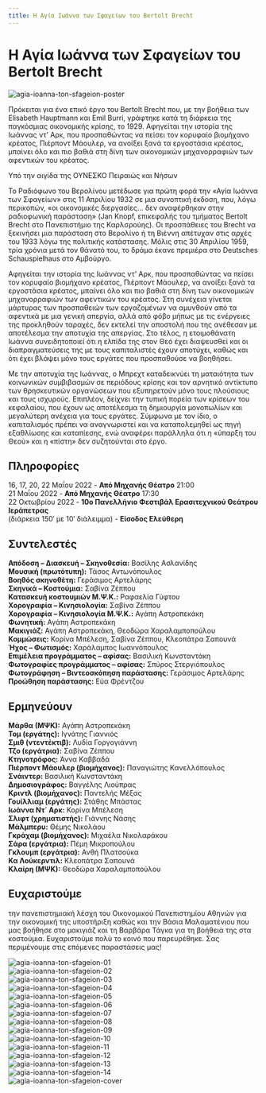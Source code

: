 ```yaml
---
title: Η Αγία Ιωάννα των Σφαγείων του Bertolt Brecht
---
```


<Seo 
  title="Η Αγία Ιωάννα των Σφαγείων του Bertolt Brecht"
  description="Ένα επικό έργο του Μπρεχτ για τη σύγκρουση πίστης και καπιταλισμού, σε σκηνοθεσία Βασίλη Ασλανίδη από τη Θεατρική Ομάδα του ΟΠΑ."
  image="https://theatrikiopa.vercel.app/img/agia-ioanna-ton-sfageion/poster.png"
  imageAlt="Αφίσα της παράστασης Η Αγία Ιωάννα των Σφαγείων"
  url="https://theatrikiopa.vercel.app/parastaseis/2022/agia-ioanna-ton-sfageion"
/>

# Η Αγία Ιωάννα των Σφαγείων του Bertolt Brecht
![agia-ioanna-ton-sfageion-poster](/img/agia-ioanna-ton-sfageion/poster.png)

Πρόκειται για ένα επικό έργο του Bertolt Brecht που, με την βοήθεια των Elisabeth Hauptmann και Emil Burri, γράφτηκε κατά τη διάρκεια της παγκόσμιας οικονομικής κρίσης, το 1929. Αφηγείται την ιστορία της Ιωάννας ντ’ Αρκ, που προσπαθώντας να πείσει τον κορυφαίο βιομήχανο κρέατος, Πιέρποντ Μάουλερ, να ανοίξει ξανά τα εργοστάσια κρέατος, μπαίνει όλο και πιο βαθιά στη δίνη των οικονομικών μηχανορραφιών των αφεντικών του κρέατος.

Υπό την αιγίδα της ΟΥΝΕΣΚΟ Πειραιώς και Νήσων

Το Ραδιόφωνο του Βερολίνου μετέδωσε για πρώτη φορά την «Αγία Ιωάννα των Σφαγείων» στις 11 Απριλίου 1932 σε μια συνοπτική έκδοση, που, λόγω περικοπών, «οι οικονομικές διεργασίες… δεν αναφέρθηκαν στην ραδιοφωνική παράσταση» (Jan Knopf, επικεφαλής του τμήματος Bertolt Brecht στο Πανεπιστήμιο της Καρλσρούης). Οι προσπάθειες του Brecht να ξεκινήσει μια παράσταση στο Βερολίνο ή τη Βιέννη απέτυχαν στις αρχές του 1933 λόγω της πολιτικής κατάστασης. Μόλις στις 30 Απριλίου 1959, τρία χρόνια μετά τον θάνατό του, το δράμα έκανε πρεμιέρα στο Deutsches Schauspielhaus στο Αμβούργο.

Αφηγείται την ιστορία της Ιωάννας ντ’ Αρκ, που προσπαθώντας να πείσει τον κορυφαίο βιομήχανο κρέατος, Πιέρποντ Μάουλερ, να ανοίξει ξανά τα εργοστάσια κρέατος, μπαίνει όλο και πιο βαθιά στη δίνη των οικονομικών μηχανορραφιών των αφεντικών του κρέατος. Στη συνέχεια γίνεται μάρτυρας των προσπαθειών των εργαζομένων να αμυνθούν από τα αφεντικά με μια γενική απεργία, αλλά από φόβο μήπως με τις ενέργειες της προκληθούν ταραχές, δεν εκτελεί την αποστολή που της ανέθεσαν με αποτέλεσμα την αποτυχία της απεργίας. Στο τέλος, η ετοιμοθάνατη Ιωάννα συνειδητοποιεί ότι η ελπίδα της στον Θεό έχει διαψευσθεί και οι διαπραγματεύσεις της με τους καπιταλιστές έχουν αποτύχει, καθώς και ότι έχει βλάψει μόνο τους εργάτες που προσπαθούσε να βοηθήσει.

Με την αποτυχία της Ιωάννας, ο Μπρεχτ καταδεικνύει τη ματαιότητα των κοινωνικών συμβιβασμών σε περιόδους κρίσης και τον αρνητικό αντίκτυπο των θρησκευτικών οργανώσεων που εξυπηρετούν μόνο τους πλούσιους και τους ισχυρούς. Επιπλέον, δείχνει την τυπική πορεία των κρίσεων του κεφαλαίου, που έχουν ως αποτέλεσμα τη δημιουργία μονοπωλίων και μεγαλύτερη ανέχεια για τους εργάτες. Σύμφωνα με τον ίδιο, ο καπιταλισμός πρέπει να αναγνωριστεί και να καταπολεμηθεί ως πηγή εξαθλίωσης και καταπίεσης, ενώ αναφέρει παράλληλα ότι η «ύπαρξη του Θεού» και η «πίστη» δεν συζητούνται στο έργο.

## Πληροφορίες
16, 17, 20, 22 Μαΐου 2022 - **Από Μηχανής Θέατρο** 21:00  
21 Μαΐου 2022 - **Από Μηχανής Θέατρο** 17:30  
22 Οκτωβρίου 2022 - **10ο Πανελλήνιο Φεστιβάλ Ερασιτεχνικού Θεάτρου Ιεράπετρας**  
(διάρκεια 150′ με 10′ διάλειμμα) - **Είσοδος Ελεύθερη**

## Συντελεστές
**Απόδοση – Διασκευή – Σκηνοθεσία:** Βασίλης Ασλανίδης  
**Μουσική (πρωτότυπη):** Τάσος Αντωνόπουλος  
**Βοηθός σκηνοθέτη:** Γεράσιμος Αρτελάρης  
**Σκηνικά – Κοστούμια:** Σαβίνα Ζέππου  
**Κατασκευή κοστουμιών Μ.Ψ.Κ.:** Ραφαελία Γύφτου  
**Χορογραφία – Κινησιολογία:** Σαβίνα Ζέππου  
**Χορογραφία – Κινησιολογία Μ.Ψ.Κ.:** Αγάπη Αστροπεκάκη  
**Φωνητική:** Αγάπη Αστροπεκάκη  
**Μακιγιάζ:** Αγάπη Αστροπεκάκη, Θεοδώρα Χαραλαμποπούλου  
**Κομμώσεις:** Κορίνα Μπέλεση, Σαβίνα Ζέππου, Κλεοπάτρα Σαπουνά  
**Ήχος – Φωτισμός:** Χαράλαμπος Ιωαννόπουλος  
**Επιμέλεια προγράμματος – αφίσας:** Βασιλική Κωνσταντάκη  
**Φωτογραφίες προγράμματος – αφίσας:** Σπύρος Στεργιόπουλος  
**Φωτογράφηση – Βιντεοσκόπηση παράστασης:** Γεράσιμος Αρτελάρης  
**Προώθηση παράστασης:** Εύα Φρέντζου

## Ερμηνεύουν
**Μάρθα (ΜΨΚ):** Αγάπη Αστροπεκάκη  
**Τομ (εργάτης):** Ιγνάτης Γιαννιός  
**Σμιθ (ντεντέκτιβ):** Λυδία Γοργογιάννη  
**Τζο (εργάτρια):** Σαβίνα Ζέππου  
**Κτηνοτρόφος:** Άννα Καββαδά  
**Πιέρποντ Μάουλερ (βιομήχανος):** Παναγιώτης Κανελλόπουλος  
**Σνάιντερ:** Βασιλική Κωνσταντάκη  
**Δημοσιογράφος:** Βαγγέλης Λιούπρας  
**Κριντλ (βιομήχανος):** Παντελής Μέξας  
**Γουίλλιαμ (εργάτης):** Στάθης Μπάστας  
**Iωάννα Ντ΄ Αρκ:** Κορίνα Μπέλεση  
**Σλιφτ (χρηματιστής):** Γιάννης Νάσης  
**Μάλμπερυ:** Θέμης Νικολάου  
**Γκράχαμ (βιομήχανος):** Μιχαέλα Νικολαράκου  
**Σάρα (εργάτρια):** Πέμη Μικροπούλου  
**Γκλουμπ (εργάτρια):** Ανθή Πλατσούκα  
**Κα Λούκερντιλ:** Κλεοπάτρα Σαπουνά  
**Κλαίρη (ΜΨΚ):** Θεοδώρα Χαραλαμποπούλου

## Ευχαριστούμε 
την πανεπιστημιακή λέσχη του Οικονομικού Πανεπιστημίου Αθηνών για την οικονομική της υποστήριξη καθώς και την Βάσια Μαλαματένιου που μας βοήθησε στο μακιγιάζ και τη Βαρβάρα Τάγκα για τη βοήθεια της στα κοστούμια. Ευχαριστούμε πολύ το κοινό που παρευρέθηκε. Σας περιμένουμε στις επόμενες παραστάσεις μας!

<ResponsiveYouTube videoId="HHkGbD0NW2M"/>

![agia-ioanna-ton-sfageion-01](/img/agia-ioanna-ton-sfageion/01.jpg)  
![agia-ioanna-ton-sfageion-02](/img/agia-ioanna-ton-sfageion/02.jpg)  
![agia-ioanna-ton-sfageion-03](/img/agia-ioanna-ton-sfageion/03.jpg)  
![agia-ioanna-ton-sfageion-04](/img/agia-ioanna-ton-sfageion/04.jpg)  
![agia-ioanna-ton-sfageion-05](/img/agia-ioanna-ton-sfageion/05.jpg)  
![agia-ioanna-ton-sfageion-06](/img/agia-ioanna-ton-sfageion/06.jpg)  
![agia-ioanna-ton-sfageion-07](/img/agia-ioanna-ton-sfageion/07.jpg)  
![agia-ioanna-ton-sfageion-08](/img/agia-ioanna-ton-sfageion/08.jpg)  
![agia-ioanna-ton-sfageion-09](/img/agia-ioanna-ton-sfageion/09.jpg)  
![agia-ioanna-ton-sfageion-10](/img/agia-ioanna-ton-sfageion/10.jpg)  
![agia-ioanna-ton-sfageion-11](/img/agia-ioanna-ton-sfageion/11.jpg)  
![agia-ioanna-ton-sfageion-12](/img/agia-ioanna-ton-sfageion/12.jpg)  
![agia-ioanna-ton-sfageion-13](/img/agia-ioanna-ton-sfageion/13.jpg)  
![agia-ioanna-ton-sfageion-14](/img/agia-ioanna-ton-sfageion/14.jpg)  
![agia-ioanna-ton-sfageion-cover](/img/agia-ioanna-ton-sfageion/cover.png)
